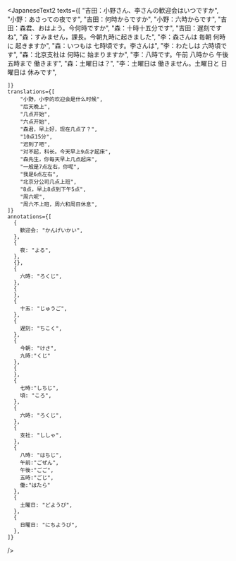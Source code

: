 

<JapaneseText2
    texts={[
        "吉田：小野さん、李さんの歓迎会はいつですか",
        "小野：あさっての夜です",
        "吉田：何時からですか",
        "小野：六時からです",
        "吉田：森君、おはよう。今何時ですか",
        "森：十時十五分です",
        "吉田：遅刻ですね",
        "森：すみません，課長。今朝九時に起きました",
        "李：森さんは 毎朝  何時に 起きますか",
        "森：いつもは 七時頃です。李さんは",
        "李：わたしは 六時頃です",
        "森：北京支社は 何時に 始まりますか",
        "李：八時です。午前 八時から 午後 五時まで 働きます",
        "森：土曜日は？",
        "李：土曜日は 働きません。土曜日と 日曜日は 休みです",
        
    ]}
    translations={[
        "小野，小李的欢迎会是什么时候",
        "后天晚上",
        "几点开始",
        "六点开始",
        "森君，早上好，现在几点了？",
        "10点15分",
        "迟到了吧",
        "对不起，科长。今天早上9点才起床",
        "森先生，你每天早上几点起床",
        "一般是7点左右，你呢",
        "我是6点左右",
        "北京分公司几点上班",
        "8点，早上8点到下午5点",
        "周六呢",
        "周六不上班，周六和周日休息",
    ]}
    annotations={[
      {
        歓迎会: "かんげいかい",
      },
      {
        夜: "よる",
      },
      {},
      {
        六時: "ろくじ",
      },
      {
      },
      {
        十五: "じゅうご",
      },
      {
        遅刻: "ちこく",
      },
      {
        今朝: "けさ",
        九時:"くじ"
      },
      {
      },
      {
        七時:"しちじ",
        頃: "ころ",
      },
      {
        六時: "ろくじ",
      },
      {
        支社: "ししゃ",
      },
      {
        八時: "はちじ",
        午前:"ごぜん",
        午後:"ごご",
        五時:"ごじ",
        働:"はたら"
      },
      {
        土曜日: "どようび",
      },
      {
        日曜日: "にちようび",
      },
    ]}
/>